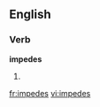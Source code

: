 
==English==

===Verb===
'''impedes'''

# {{third-person singular of|[[impede]]}}

[[fr:impedes]]
[[vi:impedes]]